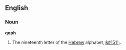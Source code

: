 ==English==

===Noun===

'''qoph'''

# The nineteenth letter of the [[Hebrew]] alphabet, [[&#1511;]].